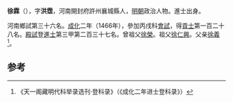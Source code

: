 '''徐霖'''（{{bd|1430年||？}}），字'''洪霑'''，河南開封府許州襄城縣人，[[明朝|明朝]]政治人物。進士出身。

河南鄉試第三十六名。[[成化|成化]]二年（1466年），參加丙戌科[[會試|會試]]，得[[貢士|貢士]]第一百二十八名。[[殿試|殿試]]登[[進士|進士]]第三甲第二百三十七名。曾祖父[[徐榮|徐榮]]。祖父[[徐仁興|徐仁興]]。父亲[[徐義|徐義]]<ref>《天一阁藏明代科举录选刊·登科录》（《成化二年进士登科录》）</ref>。

==参考==
{{reflist}}
{{明朝人物小作品}}
{{成化二年丙戌科殿試金榜}}